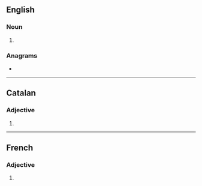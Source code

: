 {{also|Innocents}}
==English==

===Noun===
{{head|en|noun plural form}}

# {{plural of|innocent|lang=en}}

===Anagrams===
* {{anagrams|en|noninsect}}

----

==Catalan==

===Adjective===
{{head|ca|adjective form}}

# {{plural of|innocent|lang=ca}}

----

==French==

===Adjective===
{{head|fr|adjective form}}

# {{masculine plural of|innocent|lang=fr}}